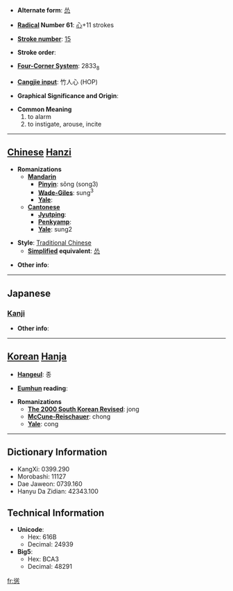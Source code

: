 * '''Alternate form''': [[怂]]

* '''[[Wiktionary:Chinese radical index| Radical]] Number 61''': [[Wiktionary:Chinese radical index 心|心]]+11 strokes

* '''[[Wiktionary:Chinese total strokes index|Stroke number]]''': [[Wiktionary:Chinese total strokes index 15|15]]

* '''Stroke order''': 

* '''[[Wiktionary:Chinese four corner index|Four-Corner System]]''': 2833<sub>8</sub>

* '''[[Wiktionary:Chinese Cangjie index|Cangjie input]]''': 竹人心 (HOP)

* '''Graphical Significance and Origin''': 

* '''Common Meaning'''
*#to alarm
*# to instigate, arouse, incite


----

== [[Chinese]] [[Hanzi]] ==

* '''Romanizations'''
** '''[[Mandarin]]'''
*** '''[[Pinyin]]''': sǒng (song3)
*** '''[[Wade-Giles]]''': sung<sup>3</sup>
*** '''[[Yale]]''': 
** '''[[Cantonese]]'''
*** '''[[Jyutping]]''':
*** '''[[Penkyamp]]''': 
*** '''[[Yale]]''': sung2

* '''Style''': [[Traditional Chinese]] 
** '''[[Simplified Chinese|Simplified]] equivalent''': [[怂]]

* '''Other info''': 

----

==Japanese==
===[[Kanji]]===
{{kanji|on readings=[[しょう]] (shō)|kun readings=[[すすめる]] (susumeru)}}

* '''Other info''':  

----

== [[Korean]] [[Hanja]] ==

* '''[[Hangeul]]''': 종

* '''[[Eumhun]] reading''': 

* '''Romanizations'''
** '''[[The 2000 South Korean Revised Romanization|The 2000 South Korean Revised]]''': jong
** '''[[McCune-Reischauer]]''': chong
** '''[[Yale]]''': cong

----

== Dictionary Information ==

* KangXi: 0399.290
* Morobashi: 11127
* Dae Jaweon: 0739.160
* Hanyu Da Zidian: 42343.100

== Technical Information ==

* '''Unicode''':
** Hex: 616B
** Decimal: 24939
* '''Big5''':
** Hex: BCA3
** Decimal: 48291

[[fr:慫]]